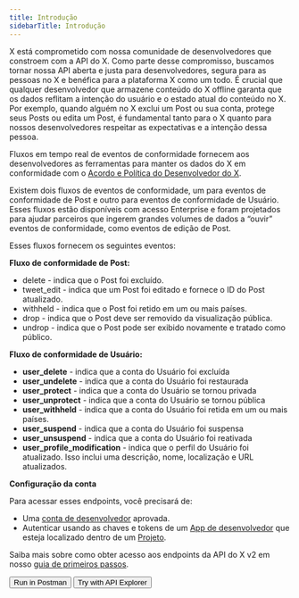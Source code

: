 ```yaml
---
title: Introdução
sidebarTitle: Introdução
---
```



X está comprometido com nossa comunidade de desenvolvedores que constroem com a API do X. Como parte desse compromisso, buscamos tornar nossa API aberta e justa para desenvolvedores, segura para as pessoas no X e benéfica para a plataforma X como um todo. É crucial que qualquer desenvolvedor que armazene conteúdo do X offline garanta que os dados reflitam a intenção do usuário e o estado atual do conteúdo no X. Por exemplo, quando alguém no X exclui um Post ou sua conta, protege seus Posts ou edita um Post, é fundamental tanto para o X quanto para nossos desenvolvedores respeitar as expectativas e a intenção dessa pessoa.

Fluxos em tempo real de eventos de conformidade fornecem aos desenvolvedores as ferramentas para manter os dados do X em conformidade com o [Acordo e Política do Desenvolvedor do X](https://developer.x.com/en/developer-terms/policy).

Existem dois fluxos de eventos de conformidade, um para eventos de conformidade de Post e outro para eventos de conformidade de Usuário. Esses fluxos estão disponíveis com acesso Enterprise e foram projetados para ajudar parceiros que ingerem grandes volumes de dados a “ouvir” eventos de conformidade, como eventos de edição de Post.

Esses fluxos fornecem os seguintes eventos:

**Fluxo de conformidade de Post:**

- delete - indica que o Post foi excluído.
- tweet\_edit - indica que um Post foi editado e fornece o ID do Post atualizado.
- withheld - indica que o Post foi retido em um ou mais países.
- drop - indica que o Post deve ser removido da visualização pública.
- undrop - indica que o Post pode ser exibido novamente e tratado como público.

**Fluxo de conformidade de Usuário:**

- **user\_delete** - indica que a conta do Usuário foi excluída
- **user\_undelete** - indica que a conta do Usuário foi restaurada
- **user\_protect** - indica que a conta do Usuário se tornou privada
- **user\_unprotect** - indica que a conta do Usuário se tornou pública
- **user\_withheld** - indica que a conta do Usuário foi retida em um ou mais países.
- **user\_suspend** - indica que a conta do Usuário foi suspensa
- **user\_unsuspend** - indica que a conta do Usuário foi reativada
- **user\_profile\_modification** - indica que o perfil do Usuário foi atualizado. Isso inclui uma descrição, nome, localização e URL atualizados.

**Configuração da conta**

Para acessar esses endpoints, você precisará de:

- Uma [conta de desenvolvedor](https://developer.x.com/en/portal/petition/essential/basic-info) aprovada.
- Autenticar usando as chaves e tokens de um [App de desenvolvedor](/pt-BR/resources/fundamentals/developer-apps) que esteja localizado dentro de um [Projeto](/pt-BR/resources/fundamentals/projects).

Saiba mais sobre como obter acesso aos endpoints da API do X v2 em nosso [guia de primeiros passos](/pt-BR/x-api/getting-started/getting-access).

<div className="flex space-x-2">
  <Button href="https://app.getpostman.com/run-collection/9956214-784efcda-ed4c-4491-a4c0-a26470a67400">
    Run in Postman
  </Button>

  <Button href="https://developer.x.com/apitools/api?endpoint=/2/compliance/jobs">
    Try with API Explorer
  </Button>
</div>

